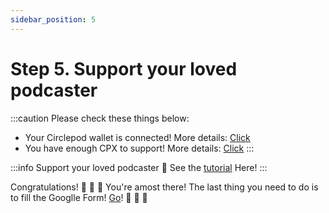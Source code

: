 ```yaml
---
sidebar_position: 5
---
```


# Step 5. Support your loved podcaster
:::caution Please check these things below:
- Your Circlepod wallet is connected! More details: [Click](/docs/wallet/connect-wallet)
- You have enough CPX to support! More details: [Click](/docs/wallet/airdrop)
:::

:::info Support your loved podcaster
🔸 See the [tutorial](/docs/channel/intro) Here!
:::

Congratulations! 🎉 🎉 🎉 You're amost there! 
The last thing you need to do is to fill the Googlle Form! [Go](/docs/community-event/vote-and-support/google)! 🚀 🚀 🚀
